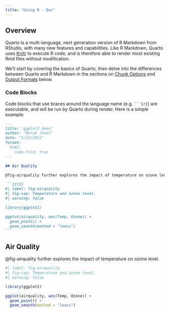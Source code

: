 ```yaml
---
title: "Using R - Doc"
---
```


## Overview

Quarto is a multi-language, next generation version of R Markdown from RStudio, with many new features and capabilities. Like R Markdown, Quarto uses [Knitr](https://yihui.org/knitr/) to execute R code, and is therefore able to render most existing Rmd files without modification.

We'll start by covering the basics of Quarto, then delve into the differences between Quarto and R Markdown in the sections on [Chunk Options](#chunk-options) and [Output Formats](#output-formats) below.

### Code Blocks

Code blocks that use braces around the language name (e.g. ```` ```{r} ````) are executable, and will be run by Quarto during render. Here is a simple example:

```` markdown
---
title: "ggplot2 demo"
author: "Norah Jones"
date: "5/22/2021"
format: 
  html:
    code-fold: true
---

## Air Quality

@fig-airquality further explores the impact of temperature on ozone level.

```{{r}}
#| label: fig-airquality
#| fig-cap: Temperature and ozone level.
#| warning: false

library(ggplot2)

ggplot(airquality, aes(Temp, Ozone)) + 
  geom_point() + 
  geom_smooth(method = "loess")
```
````
## Air Quality

@fig-airquality further explores the impact of temperature on ozone level.

```r
#| label: fig-airquality
#| fig-cap: Temperature and ozone level.
#| warning: false

library(ggplot2)

ggplot(airquality, aes(Temp, Ozone)) + 
  geom_point() + 
  geom_smooth(method = "loess")
```